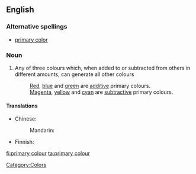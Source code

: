 ==English==

===Alternative spellings===
*[[primary color]]

===Noun===
{{wikipedia|primary color}}
{{en-noun|sg=[[primary]] [[colour]]}}

# Any of three colours which, when added to or subtracted from others in different amounts, can generate all other colours
#: [[red|Red]], [[blue]] and [[green]] are [[additive]] primary colours.
#: [[magenta|Magenta]], [[yellow]] and [[cyan]] are [[subtractive]] primary colours.

====Translations====
{{trans-top|any of three colours which can generate all other colours}}
* Chinese:
*: Mandarin: {{t|zh|原色|tr=yuánsè|sc=Hani}}
{{trans-mid}}
* Finnish: {{t|fi|pääväri}}
{{trans-bottom}}

[[Category:Colors]]

[[fi:primary colour]]
[[ta:primary colour]]
